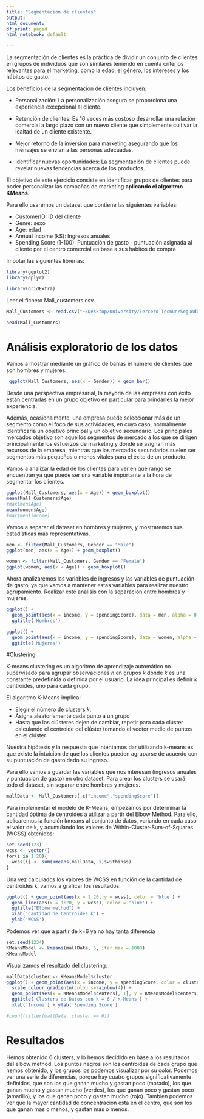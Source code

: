 ```yaml
---
title: "Segmentacion de clientes"
output:
html_document:
df_print: paged
html_notebook: default

---
```



La segmentación de clientes es la práctica de dividir un conjunto de clientes en grupos de individuos que son similares teniendo en cuenta criterios relevantes para el marketing, como la edad, el género, los intereses y los hábitos de gasto.

Los beneficios de la segmentación de clientes incluyen:

* Personalización: La personalización asegura se proporciona una experiencia excepcional al cliente.

* Retención de clientes: Es 16 veces más costoso desarrollar una relación comercial a largo plazo con un nuevo cliente que simplemente cultivar la lealtad de un cliente existente.

* Mejor retorno de la inversión para marketing asegurando que los mensajes se envían a las personas adecuadas.

* Identificar nuevas oportunidades: La segmentación de clientes puede revelar nuevas tendencias acerca de los productos.


El objetivo de este ejercicio consiste en identificar grupos de clientes para poder personalizar las campañas de marketing **aplicando el algoritmo KMeans**.

Para ello usaremos un dataset que contiene las siguientes variables: 

* CustomerID: ID del cliente
* Genre: sexo
* Age: edad
* Annual Income (k$): Ingresos anuales
* Spending Score (1-100): Puntuación de gasto - puntuación asignada al cliente por el centro comercial en base a sus habitos de compra


Impotar las siguientes librerias:

```r
library(ggplot2) 
library(dplyr)

library(gridExtra)

```

Leer el fichero Mall_customers.csv.

```r

Mall_Customers <- read.csv("~/Desktop/University/Tercero Tecnun/Segundo semestre/Investigacion Operativa II/Machine Learning/R/T11 - Clustering/Mall_Customers2.csv")

head(Mall_Customers)
```

# Análisis exploratorio de los datos 


Vamos a mostrar mediante un gráfico de barras el número de clientes que son hombres y mujeres: 

```r
 ggplot(Mall_Customers, aes(x = Gender)) + geom_bar()
```

Desde una perspectiva empresarial, la mayoría de las empresas con éxito están centradas en un grupo objetivo en particular para brindarles la mejor experiencia. 

Además, ocasionalmente, una empresa puede seleccionar más de un segmento como el foco de sus actividades, en cuyo caso, normalmente identificaría un objetivo principal y un objetivo secundario. 
Los principales mercados objetivo son aquellos segmentos de mercado a los que se dirigen principalmente los esfuerzos de marketing y donde se asignan más recursos de la empresa, mientras que los mercados secundarios suelen ser segmentos más pequeños o menos vitales para el éxito de un producto.


Vamos a analizar la edad de los clientes para ver en qué rango se encuentran ya que puede ser una variable importante a la hora de segmentar los clientes. 



```r
ggplot(Mall_Customers, aes(x = Age)) + geom_boxplot()
mean(Mall_Customers$Age)
#max(men$Age)
mean(women$Age)
#max(men$income)
```



Vamos a separar el dataset en hombres y mujeres, y mostraremos sus estadísticas más representativas.
```r

men <- filter(Mall_Customers, Gender == "Male")
ggplot(men, aes(x = Age)) + geom_boxplot()

women <- filter(Mall_Customers, Gender == "Female")
ggplot(women, aes(x = Age)) + geom_boxplot()

```





Ahora analizaremos las variables de ingresos y las variables de puntuación de gasto, ya que vamos a mantener estas variables para realizar nuestro agrupamiento. 
Realizar este análisis con la separación entre hombres y mujeres. 

```r
ggplot() + 
  geom_point(aes(x = income, y = spendingScore), data = men, alpha = 0.5) + 
  ggtitle('Hombres')

ggplot() + 
  geom_point(aes(x = income, y = spendingScore), data = women, alpha = 0.5) + 
  ggtitle('Mujeres')

```



#Clustering

K-means clustering es un algoritmo de aprendizaje automático no supervisado para agrupar observaciones *n* en grupos *k* donde *k* es una constante predefinida o definida por el usuario. La idea principal es definir *k* centroides, uno para cada grupo.

El algoritmo K-Means implica:

* Elegir el número de clusters *k*.
* Asigna aleatoriamente cada punto a un grupo
* Hasta que los clústeres dejen de cambiar, repetir para cada clúster calculando el centroide del clúster tomando el vector medio de puntos en el clúster.


Nuestra hipótesis y la respuesta que intentamos dar utilizando k-means es que existe la intuición de que los clientes pueden agruparse de acuerdo con su puntuación de gasto dado su ingreso.

Para ello vamos a guardar las variables que nos interesan (ingresos anuales y puntuacion de gasto) en otro dataset. 
Para crear los clusters se usará todo el dataset, sin separar entre hombres y mujeres. 

```r
mallData <- Mall_Customers[,c("income","spendingScore")]
```

Para implementar el modelo de K-Means, empezamos por determinar la cantidad óptima de centroides a utilizar a partir del Elbow Method. Para ello, aplicaremos la función kmeans al conjunto de datos, variando en cada caso el valor de k, y acumulando los valores de Within-Cluster-Sum-of-Squares (WCSS) obtenidos:

```r
set.seed(123)
wcss <- vector()
for(i in 1:20){
  wcss[i] <- sum(kmeans(mallData, i)$withinss)
}
```

Una vez calculados los valores de WCSS en función de la cantidad de centroides k, vamos a graficar los resultados:

```r

ggplot() + geom_point(aes(x = 1:20, y = wcss), color = 'blue') + 
  geom_line(aes(x = 1:20, y = wcss), color = 'blue') + 
  ggtitle("Elbow method") + 
  xlab('Cantidad de Centroides k') + 
  ylab('WCSS')

```

Podemos ver que a partir de k=6 ya no hay tanta diferencia

```r
set.seed(1234)
KMeansModel <- kmeans(mallData, 6, iter.max = 1000)
KMeansModel
```

 

Visualizamos el resultado del clustering:


```r

mallData$cluster <- KMeansModel$cluster
ggplot() + geom_point(aes(x = income, y = spendingScore, color = cluster), data = mallData, size = 2) +
  scale_colour_gradientn(colours=rainbow(4)) +
  geom_point(aes(x = KMeansModel$centers[, 1], y = KMeansModel$centers[, 2]), color = 'black', size = 3) + 
  ggtitle('Clusters de Datos con k = 6 / K-Means') + 
  xlab('Income') + ylab('Spending Score')

#count(filter(mallData, cluster == 6))

```

# Resultados

Hemos obtenido 6 clusters, y lo hemos decidido en base a los resultados del elbow method. Los puntos negros son los centroides de cada grupo que hemos obtenido, y los grupos los podemos visualizar por su color. Podemos ver una serie de diferencias, porque hay cuatro grupos significativamente definidos, que son los que ganan mucho y gastan poco (morado), los que ganan mucho y gastan mucho (verdes), los que ganan poco y gastan poco (amarillo), y los que ganan poco y gastan mucho (rojo). Tambien podemos ver que la mayor cantidad de concentracion esta en el centro, que son los que ganan mas o menos, y gastan mas o menos.